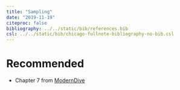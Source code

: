```yaml
---
title: "Sampling"
date: "2019-11-19"
citeproc: false
bibliography: ../../static/bib/references.bib
csl: ../../static/bib/chicago-fullnote-bibliography-no-bib.csl
---
```



# Recommended

- <i class="fa fa-external-link-square-alt" aria-hidden="true"></i> Chapter 7 from [ModernDive](https://moderndive.com/7-sampling.html)